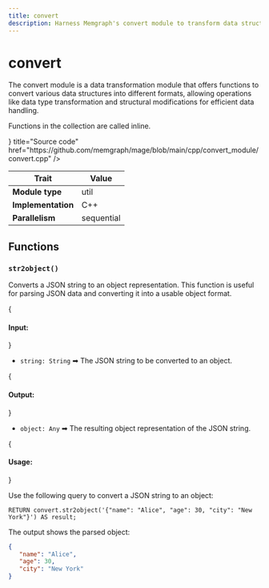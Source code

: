 ```yaml
---
title: convert
description: Harness Memgraph's convert module to transform data structures efficiently. Visualize the potential with detailed documentation and tutorials.
---
```


# convert


The convert module is a data transformation module that offers functions to
convert various data structures into different formats, allowing operations like
data type transformation and structural modifications for efficient data
handling.

Functions in the collection are called inline. 


<Cards>
  <Cards.Card
    icon={<GitHub />}
    title="Source code"
    href="https://github.com/memgraph/mage/blob/main/cpp/convert_module/convert.cpp"
  />
</Cards>

| Trait               | Value                                                 |
| ------------------- | ---------- |
| **Module type**     | util       |
| **Implementation**  | C++        |
| **Parallelism**     | sequential |

## Functions

### `str2object()`

Converts a JSON string to an object representation. This function is useful for
parsing JSON data and converting it into a usable object format.

{<h4 className="custom-header"> Input: </h4>}

- `string: String` ➡ The JSON string to be converted to an object.

{<h4 className="custom-header"> Output: </h4>}

- `object: Any` ➡ The resulting object representation of the JSON string.

{<h4 className="custom-header"> Usage: </h4>}

Use the following query to convert a JSON string to an object:

```cypher
RETURN convert.str2object('{"name": "Alice", "age": 30, "city": "New York"}') AS result;
```

The output shows the parsed object:

```json
{
   "name": "Alice",
   "age": 30,
   "city": "New York"
}
```
